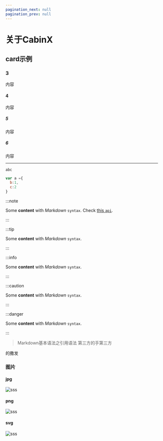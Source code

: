 ```yaml
---
pagination_next: null
pagination_prev: null
---
```


# 关于CabinX

## card示例

### 3
内容

#### 4
内容

##### 5
内容
##### 6
内容

<hr/>


`abc`

```javascript
var a ={
  b:1,
  c:2
}

```

:::note

Some **content** with _Markdown_ `syntax`. Check [this `api`](#).

:::

:::tip

Some **content** with _Markdown_ `syntax`.

:::

:::info

Some **content** with _Markdown_ `syntax`.

:::

:::caution

Some **content** with _Markdown_ `syntax`.

:::

:::danger

Some **content** with _Markdown_ `syntax`.

:::


>Markdown基本语法之引用语法
第三方的手第三方

的撒发

### 图片

#### jpg
![sss](img/VCG211307103459.jpg)

#### png
![sss](img/cabinx-16.png)

#### svg
![sss](img/logo.svg)
